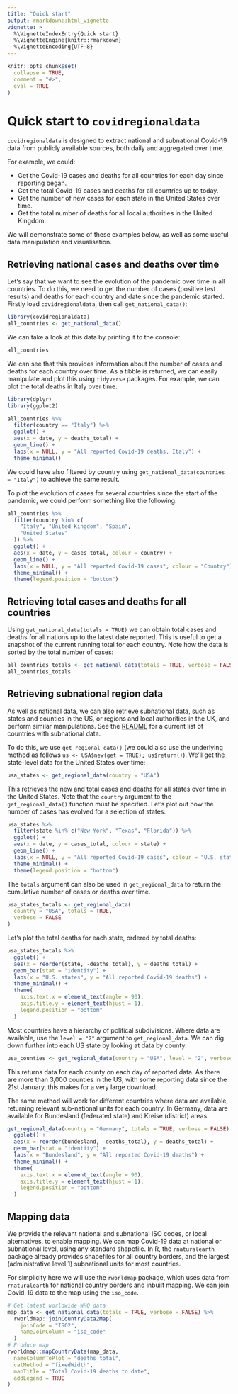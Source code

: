 ```yaml
---
title: "Quick start"
output: rmarkdown::html_vignette
vignette: >
  %\VignetteIndexEntry{Quick start}
  %\VignetteEngine{knitr::rmarkdown}
  %\VignetteEncoding{UTF-8}
---
```


```r
knitr::opts_chunk$set(
  collapse = TRUE,
  comment = "#>",
  eval = TRUE
)
```

# Quick start to `covidregionaldata`

`covidregionaldata` is designed to extract national and subnational Covid-19 data from publicly available sources, both daily and aggregated over time.

For example, we could:

* Get the Covid-19 cases and deaths for all countries for each day since reporting began.
* Get the total Covid-19 cases and deaths for all countries up to today.
* Get the number of new cases for each state in the United States over time.
* Get the total number of deaths for all local authorities in the United Kingdom.

We will demonstrate some of these examples below, as well as some useful data manipulation and visualisation.

## Retrieving national cases and deaths over time

Let's say that we want to see the evolution of the pandemic over time in all countries. To do this, we need to get the number of cases (positive test results) and deaths for each country and date since the pandemic started. Firstly load `covidregionaldata`, then call `get_national_data()`:

```r
library(covidregionaldata)
all_countries <- get_national_data()
```

We can take a look at this data by printing it to the console:

```r
all_countries
```

We can see that this provides information about the number of cases and deaths for each country over time. As a tibble is returned, we can easily manipulate and plot this using `tidyverse` packages. For example, we can plot the total deaths in Italy over time.

```r
library(dplyr)
library(ggplot2)

all_countries %>%
  filter(country == "Italy") %>%
  ggplot() +
  aes(x = date, y = deaths_total) +
  geom_line() +
  labs(x = NULL, y = "All reported Covid-19 deaths, Italy") +
  theme_minimal()
```

We could have also filtered by country using `get_national_data(countries = "Italy")` to achieve the same result.

To plot the evolution of cases for several countries since the start of the pandemic, we could perform something like the following:

```r
all_countries %>%
  filter(country %in% c(
    "Italy", "United Kingdom", "Spain",
    "United States"
  )) %>%
  ggplot() +
  aes(x = date, y = cases_total, colour = country) +
  geom_line() +
  labs(x = NULL, y = "All reported Covid-19 cases", colour = "Country") +
  theme_minimal() +
  theme(legend.position = "bottom")
```

## Retrieving total cases and deaths for all countries

Using `get_national_data(totals = TRUE)` we can obtain total cases and deaths for all nations up to the latest date reported. This is useful to get a snapshot of the current running total for each country. Note how the data is sorted by the total number of cases:

```r
all_countries_totals <- get_national_data(totals = TRUE, verbose = FALSE)
all_countries_totals
```

## Retrieving subnational region data

As well as national data, we can also retrieve subnational data, such as states and counties in the US, or regions and local authorities in the UK, and perform similar manipulations. See the [README](https://epiforecasts.io/covidregionaldata/) for a current list of countries with subnational data.

To do this, we use `get_regional_data()` (we could also use the underlying method as follows `us <- USA$new(get = TRUE); us$return()`). We'll get the state-level data for the United States over time:

```r
usa_states <- get_regional_data(country = "USA")
```

This retrieves the new and total cases and deaths for all states over time in the United States. Note that the `country` argument to the `get_regional_data()` function must be specified. Let's plot out how the number of cases has evolved for a selection of states:

```r
usa_states %>%
  filter(state %in% c("New York", "Texas", "Florida")) %>%
  ggplot() +
  aes(x = date, y = cases_total, colour = state) +
  geom_line() +
  labs(x = NULL, y = "All reported Covid-19 cases", colour = "U.S. state") +
  theme_minimal() +
  theme(legend.position = "bottom")
```
The `totals` argument can also be used in `get_regional_data` to return the cumulative number of cases or deaths over time.

```r
usa_states_totals <- get_regional_data(
  country = "USA", totals = TRUE,
  verbose = FALSE
)
```

Let's plot the total deaths for each state, ordered by total deaths:

```r
usa_states_totals %>%
  ggplot() +
  aes(x = reorder(state, -deaths_total), y = deaths_total) +
  geom_bar(stat = "identity") +
  labs(x = "U.S. states", y = "All reported Covid-19 deaths") +
  theme_minimal() +
  theme(
    axis.text.x = element_text(angle = 90),
    axis.title.y = element_text(hjust = 1),
    legend.position = "bottom"
  )
```

Most countries have a hierarchy of political subdivisions. Where data are available, use the `level = "2"` argument to `get_regional_data`. We can dig down further into each US state by looking at data by county:

```r
usa_counties <- get_regional_data(country = "USA", level = "2", verbose = FALSE)
```

This returns data for each county on each day of reported data. As there are more than 3,000 counties in the US, with some reporting data since the 21st January, this makes for a very large download.

The same method will work for different countries where data are available, returning relevant sub-national units for each country. In Germany, data are available for Bundesland (federated state) and Kreise (district) areas.

```r
get_regional_data(country = "Germany", totals = TRUE, verbose = FALSE) %>%
  ggplot() +
  aes(x = reorder(bundesland, -deaths_total), y = deaths_total) +
  geom_bar(stat = "identity") +
  labs(x = "Bundesland", y = "All reported Covid-19 deaths") +
  theme_minimal() +
  theme(
    axis.text.x = element_text(angle = 90),
    axis.title.y = element_text(hjust = 1),
    legend.position = "bottom"
  )
```

## Mapping data

We provide the relevant national and subnational ISO codes, or local alternatives, to enable mapping.  We can map Covid-19 data at national or subnational level, using any standard shapefile. In R, the `rnaturalearth` package already provides shapefiles for all country borders, and the largest (administrative level 1) subnational units for most countries.

For simplicity here we will use the `rworldmap` package, which uses data from `rnaturalearth` for national country borders and inbuilt mapping. We can join Covid-19 data to the map using the `iso_code`.

```r
# Get latest worldwide WHO data
map_data <- get_national_data(totals = TRUE, verbose = FALSE) %>%
  rworldmap::joinCountryData2Map(
    joinCode = "ISO2",
    nameJoinColumn = "iso_code"
  )
# Produce map
rworldmap::mapCountryData(map_data,
  nameColumnToPlot = "deaths_total",
  catMethod = "fixedWidth",
  mapTitle = "Total Covid-19 deaths to date",
  addLegend = TRUE
)
```

